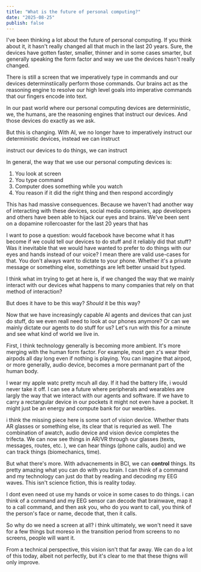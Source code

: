 ```yaml
---
title: "What is the future of personal computing?"
date: "2025-08-25"
publish: false
---
```


I've been thinking a lot about the future of personal computing. If you think about it, it hasn't really changed all that much in the last 20 years. Sure, the devices have gotten faster, smaller, thinner and in some cases smarter, but generally speaking the form factor and way we use the devices hasn't really changed.

There is still a screen that we imperatively type in commands and our devices determinstiically perform those commands. Our brains act as the reasoning engine to resolve our high level goals into imperative commands that our fingers encode into text.

In our past world where our personal computing devices are deterministic, we, the humans, are the reasoning engines that instruct our devices. And those devices do exactly as we ask.

But this is changing. With AI, we no longer have to imperatively instruct our deterministic devices, instead we can instruct

instruct our devices to do things, we can instruct

In general, the way that we use our personal computing devices is:

1. You look at screen
2. You type command
3. Computer does something while you watch
4. You reason if it did the right thing and then respond accordingly

This has had massive consequences. Because we haven't had another way of interacting with these devices, social media companies, app developers and others have been able to hijack our eyes and brains. We've been sent on a dopamine rollercoaster for the last 20 years that has

I want to pose a question: would facebook have become what it has become if we could tell our devices to do stuff and it reliably did that stuff? Was it inevitable that we would have wanted to prefer to do things with our eyes and hands instead of our voice? I mean there are valid use-cases for that. You don't always want to dictate to your phone. Whether it's a private message or something else, somethings are left better unsaid but typed.

I think what im trying to get at here is, if we changed the way that we mainly interact with our devices what happens to many companies that rely on that method of interaction?

But does it have to be this way? _Should_ it be this way?

Now that we have increasingly capable AI agents and devices that can just do stuff, do we even reall need to look at our phones anymore? Or can we mainly dictate our agents to do stuff for us? Let's run with this for a minute and see what kind of world we live in.

First, I think technology generally is becoming more ambient. It's more merging with the human form factor. For example, most gen z's wear their airpods all day long even if nothing is playing. You can imagine that airpod, or more generally, audio device, becomes a more permanant part of the human body.

I wear my apple watc pretty mcuh all day. If it had the battery life, i would never take it off. I can see a future where peripherals and wearables are largly the way that we interact with our agents and software. If we have to carry a rectangular device in our pockets it might not even have a pocket. It might just be an energy and compute bank for our wearbles.

i think the missing piece here is some sort of vision device. Whether thats AR glasses or something else, its clear that is requried as well. The combination of awatch, audio device and vision device completes the trifecta. We can now see things in AR/VR through our glasses (texts, messages, routes, etc. ), we can hear things (phone calls, audio) and we can track things (biomechanics, time).

But what there's more. With advacnements in BCI, we can **control** things. Its pretty amazing what you can do with you brain. I can think of a command and my technology can just do that by reading and decoding my EEG waves. This isn't science fiction, this is reality today.

I dont even need ot use my hands or voice in some cases to do things. i can think of a command and my EEG sensor can decode that brainwave, map it to a call command, and then ask you, who do you want to call, you think of the person's face or name, decode that, then it calls.

So why do we need a screen at all? i think ultimately, we won't need it save for a few things but moreso in the transition period from screens to no screens, people will want it.

From a technical perspective, this vision isn't that far away. We can do a lot of this today, albeit not perfectly, but it's clear to me that these thigns will only improve.
